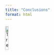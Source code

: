 ```yaml
---
title: "Conclusions"
format: html
---
```





<img src="images/tree.png" alt="Tree" style="width: 14%; height: auto; bottom: 0px; left: 0px; z-index: 2;">